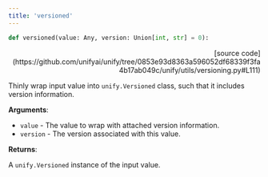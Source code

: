 ```yaml
---
title: 'versioned'
---
```


```python
def versioned(value: Any, version: Union[int, str] = 0):
```

<p align="right">[source code](https://github.com/unifyai/unify/tree/0853e93d8363a596052df68339f3fa4b17ab049c/unify/utils/versioning.py#L111)</p>

Thinly wrap input value into `unify.Versioned` class, such that it includes version
information.

**Arguments**:

- `value` - The value to wrap with attached version information.
- `version` - The version associated with this value.



**Returns**:

A `unify.Versioned` instance of the input value.